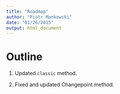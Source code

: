 ```yaml
---
title: "Roadmap"
author: "Piotr Mankowski"
date: "01/26/2015"
output: html_document
---
```


# Outline
1. Updated `classic` method.

2. Fixed and updated Changepoint method.

```r
```

